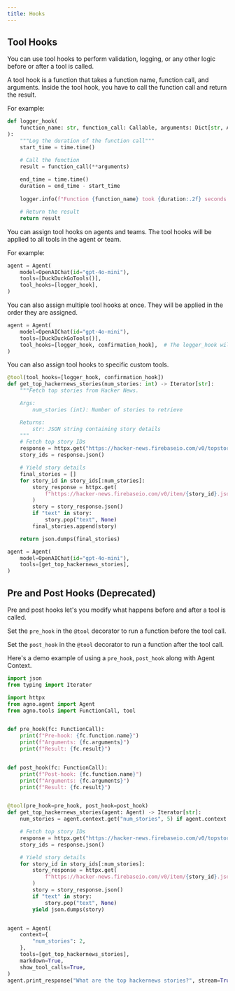 ```yaml
---
title: Hooks
---
```


## Tool Hooks
You can use tool hooks to perform validation, logging, or any other logic before or after a tool is called.

A tool hook is a function that takes a function name, function call, and arguments.  Inside the tool hook, you have to call the function call and return the result.

For example:

```python
def logger_hook(
    function_name: str, function_call: Callable, arguments: Dict[str, Any]
):
    """Log the duration of the function call"""
    start_time = time.time()

    # Call the function
    result = function_call(**arguments)
    
    end_time = time.time()
    duration = end_time - start_time
    
    logger.info(f"Function {function_name} took {duration:.2f} seconds to execute")

    # Return the result
    return result
```

You can assign tool hooks on agents and teams.  The tool hooks will be applied to all tools in the agent or team.

For example:

```python
agent = Agent(
    model=OpenAIChat(id="gpt-4o-mini"),
    tools=[DuckDuckGoTools()],
    tool_hooks=[logger_hook],
)
```

You can also assign multiple tool hooks at once. They will be applied in the order they are assigned.

```python
agent = Agent(
    model=OpenAIChat(id="gpt-4o-mini"),
    tools=[DuckDuckGoTools()],
    tool_hooks=[logger_hook, confirmation_hook],  # The logger_hook will run on the outer layer, and the confirmation_hook will run on the inner layer
)
```

You can also assign tool hooks to specific custom tools.

```python
@tool(tool_hooks=[logger_hook, confirmation_hook])
def get_top_hackernews_stories(num_stories: int) -> Iterator[str]:
    """Fetch top stories from Hacker News.

    Args:
        num_stories (int): Number of stories to retrieve

    Returns:
        str: JSON string containing story details
    """
    # Fetch top story IDs
    response = httpx.get("https://hacker-news.firebaseio.com/v0/topstories.json")
    story_ids = response.json()

    # Yield story details
    final_stories = []
    for story_id in story_ids[:num_stories]:
        story_response = httpx.get(
            f"https://hacker-news.firebaseio.com/v0/item/{story_id}.json"
        )
        story = story_response.json()
        if "text" in story:
            story.pop("text", None)
        final_stories.append(story)

    return json.dumps(final_stories)

agent = Agent(
    model=OpenAIChat(id="gpt-4o-mini"),
    tools=[get_top_hackernews_stories],
)
```

## Pre and Post Hooks (Deprecated)

Pre and post hooks let's you modify what happens before and after a tool is called.

Set the `pre_hook` in the `@tool` decorator to run a function before the tool call.

Set the `post_hook` in the `@tool` decorator to run a function after the tool call.

Here's a demo example of using a `pre_hook`, `post_hook` along with Agent Context.

```python pre_and_post_hooks.py
import json
from typing import Iterator

import httpx
from agno.agent import Agent
from agno.tools import FunctionCall, tool


def pre_hook(fc: FunctionCall):
    print(f"Pre-hook: {fc.function.name}")
    print(f"Arguments: {fc.arguments}")
    print(f"Result: {fc.result}")


def post_hook(fc: FunctionCall):
    print(f"Post-hook: {fc.function.name}")
    print(f"Arguments: {fc.arguments}")
    print(f"Result: {fc.result}")


@tool(pre_hook=pre_hook, post_hook=post_hook)
def get_top_hackernews_stories(agent: Agent) -> Iterator[str]:
    num_stories = agent.context.get("num_stories", 5) if agent.context else 5

    # Fetch top story IDs
    response = httpx.get("https://hacker-news.firebaseio.com/v0/topstories.json")
    story_ids = response.json()

    # Yield story details
    for story_id in story_ids[:num_stories]:
        story_response = httpx.get(
            f"https://hacker-news.firebaseio.com/v0/item/{story_id}.json"
        )
        story = story_response.json()
        if "text" in story:
            story.pop("text", None)
        yield json.dumps(story)


agent = Agent(
    context={
        "num_stories": 2,
    },
    tools=[get_top_hackernews_stories],
    markdown=True,
    show_tool_calls=True,
)
agent.print_response("What are the top hackernews stories?", stream=True)
```